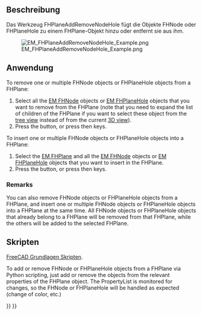 <languages/>

{{Docnav
|[[EM_FHPlaneHole|FHPlaneHole]]
|[[EM_FHEquiv|FHEquiv]]
|[[EM_Workbench|EM]]
|IconL=EM_FHPlaneHole.svg
|IconR=EM_FHEquiv.svg
|IconC=EMWorkbench.svg
}}

{{GuiCommand
|Name=EM FHPlaneAddRemoveNodeHole
|MenuLocation=EM → FHPlaneAddRemoveNodeHole
|Workbenches=[[EM Workbench|EM]]
|Shortcut={{KEY|E}} {{KEY|A}}
|Version=0.17
|SeeAlso=[[EM_FHPlane|EM FHPlane]], [[EM_FHNode|EM FHNode]], [[EM_FHPlaneHole|EM FHPlaneHole]]
}}

<span id="Description"></span>
==Beschreibung==

Das Werkzeug FHPlaneAddRemoveNodeHole fügt die Objekte FHNode oder FHPlaneHole zu einem FHPlane-Objekt hinzu oder entfernt sie aus ihm.

[[Image:EM_FHPlaneAddRemoveNodeHole_Example.png]]

{{Caption|Nodes added (blue) and removed (red) from a FHPlane, and a FHPlaneHole removed from the FHPlane (not cutting a hole in the plane)}}

<span id="Usage"></span>
==Anwendung==

To remove one or multiple FHNode objects or FHPlaneHole objects from a FHPlane:

# Select all the [[EM_FHNode|EM FHNode]] objects or [[EM_FHPlaneHole|EM FHPlaneHole]] objects that you want to remove from the FHPlane (note that you need to expand the list of children of the FHPlane if you want to select these object from the [[Tree_view|tree view]] instead of from the current [[3D_view|3D view]]).
# Press the {{Button|[[Image:EM_FHPlaneAddRemoveNodeHole.svg|16px]] [[EM_FHPlaneAddRemoveNodeHole|EM FHPlaneAddRemoveNodeHole]]}} button, or press {{KEY|E}} then {{KEY|A}} keys.

To insert one or multiple FHNode objects or FHPlaneHole objects into a FHPlane:

# Select the [[EM_FHPlane|EM FHPlane]] and all the [[EM_FHNode|EM FHNode]] objects or [[EM_FHPlaneHole|EM FHPlaneHole]] objects that you want to insert in the FHPlane.
# Press the {{Button|[[Image:EM_FHPlaneAddRemoveNodeHole.svg|16px]] [[EM_FHPlaneAddRemoveNodeHole|EM FHPlaneAddRemoveNodeHole]]}} button, or press {{KEY|E}} then {{KEY|A}} keys.

===Remarks===

You can also remove FHNode objects or FHPlaneHole objects from a FHPlane, and insert one or multiple FHNode objects or FHPlaneHole objects into a FHPlane at the same time. All FHNode objects or FHPlaneHole objects that already belong to a FHPlane will be removed from that FHPlane, while the others will be added to the selected FHPlane.

<span id="Scripting"></span>
==Skripten==

{{Emphasis|Siehe auch:}} [[FreeCAD_Scripting_Basics/de|FreeCAD Grundlagen Skripten]].

To add or remove FHNode or FHPlaneHole objects from a FHPlane via Python scripting, just add or remove the objects from the relevant properties of the FHPlane object. The PropertyList is monitored for changes, so the FHNode or FHPlaneHole will be handled as expected (change of color, etc.)


{{Docnav
|[[EM_FHPlaneHole|FHPlaneHole]]
|[[EM_FHEquiv|FHEquiv]]
|[[EM_Workbench|EM]]
|IconL=EM_FHPlaneHole.svg
|IconR=EM_FHEquiv.svg
|IconC=EMWorkbench.svg
}}

{{EM Tools navi{{#translation:}}}}
{{Userdocnavi{{#translation:}}}}